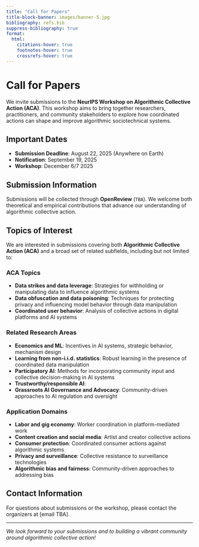 ```yaml
---
title: "Call for Papers"
title-block-banner: images/banner-5.jpg
bibliography: refs.bib
suppress-bibliography: true
format:
  html:
    citations-hover: true
    footnotes-hover: true
    crossrefs-hover: true
---
```


# Call for Papers

We invite submissions to the **NeurIPS Workshop on Algorithmic Collective Action (ACA)**. This workshop aims to bring together researchers, practitioners, and community stakeholders to explore how coordinated actions can shape and improve algorithmic sociotechnical systems.

## Important Dates

- **Submission Deadline**: August 22, 2025 (Anywhere on Earth)
- **Notification**: September 19, 2025
- **Workshop**: December 6/7 2025

## Submission Information

Submissions will be collected through **OpenReview** (`TBA`). We welcome both theoretical and empirical contributions that advance our understanding of algorithmic collective action.

## Topics of Interest

We are interested in submissions covering both **Algorithmic Collective Action (ACA)** and a broad set of related subfields, including but not limited to:

### ACA Topics
- **Data strikes and data leverage**: Strategies for withholding or manipulating data to influence algorithmic systems
- **Data obfuscation and data poisoning**: Techniques for protecting privacy and influencing model behavior through data manipulation
- **Coordinated user behavior**: Analysis of collective actions in digital platforms and AI systems

### Related Research Areas
- **Economics and ML**: Incentives in AI systems, strategic behavior, mechanism design
- **Learning from non-i.i.d. statistics**: Robust learning in the presence of coordinated data manipulation
- **Participatory AI**: Methods for incorporating community input and collective decision-making in AI systems
- **Trustworthy/responsible AI**: 
- **Grassroots AI Governance and Advocacy**: Community-driven approaches to AI regulation and oversight

### Application Domains
- **Labor and gig economy**: Worker coordination in platform-mediated work
- **Content creation and social media**: Artist and creator collective actions
- **Consumer protection**: Coordinated consumer actions against algorithmic systems
- **Privacy and surveillance**: Collective resistance to surveillance technologies
- **Algorithmic bias and fairness**: Community-driven approaches to addressing bias

## Contact Information

For questions about submissions or the workshop, please contact the organizers at [email TBA].

---

*We look forward to your submissions and to building a vibrant community around algorithmic collective action!* 